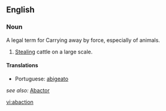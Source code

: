 ==English==
===Noun===
A legal term for Carrying away by force, especially of animals.
# {{archaic}} [[stealing|Stealing]] cattle on a large scale.

====Translations====
* Portuguese: [[abigeato]]

''see also:'' [[Abactor]]

[[vi:abaction]]